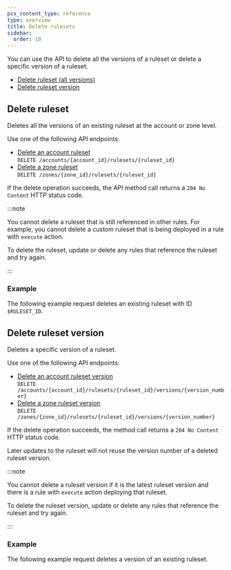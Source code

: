 ```yaml
---
pcx_content_type: reference
type: overview
title: Delete rulesets
sidebar:
  order: 10
---
```



You can use the API to delete all the versions of a ruleset or delete a specific version of a ruleset.

- [Delete ruleset (all versions)](#delete-ruleset)
- [Delete ruleset version](#delete-ruleset-version)

## Delete ruleset

Deletes all the versions of an existing ruleset at the account or zone level.

Use one of the following API endpoints:

- [Delete an account ruleset](/api/resources/rulesets/methods/delete/)<br/>
  `DELETE /accounts/{account_id}/rulesets/{ruleset_id}`
- [Delete a zone ruleset](/api/resources/rulesets/methods/delete/)<br/>
  `DELETE /zones/{zone_id}/rulesets/{ruleset_id}`

If the delete operation succeeds, the API method call returns a `204 No Content` HTTP status code.

:::note

You cannot delete a ruleset that is still referenced in other rules. For example, you cannot delete a custom ruleset that is being deployed in a rule with `execute` action.

To delete the ruleset, update or delete any rules that reference the ruleset and try again.

:::

### Example

The following example request deletes an existing ruleset with ID `$RULESET_ID`.

<APIRequest
	path="/accounts/{account_id}/rulesets/{ruleset_id}"
	method="DELETE"
/>

## Delete ruleset version

Deletes a specific version of a ruleset.

Use one of the following API endpoints:

- [Delete an account ruleset version](/api/resources/rulesets/subresources/versions/methods/delete/)<br/>
  `DELETE /accounts/{account_id}/rulesets/{ruleset_id}/versions/{version_number}`
- [Delete a zone ruleset version](/api/resources/rulesets/subresources/versions/methods/delete/)<br/>
  `DELETE /zones/{zone_id}/rulesets/{ruleset_id}/versions/{version_number}`

If the delete operation succeeds, the method call returns a `204 No Content` HTTP status code.

Later updates to the ruleset will not reuse the version number of a deleted ruleset version.

:::note

You cannot delete a ruleset version if it is the latest ruleset version and there is a rule with `execute` action deploying that ruleset.

To delete the ruleset version, update or delete any rules that reference the ruleset and try again.

:::

### Example

The following example request deletes a version of an existing ruleset.

<APIRequest
	path="/accounts/{account_id}/rulesets/{ruleset_id}/versions/{ruleset_version}"
	method="DELETE"
/>
